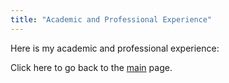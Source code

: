 ```yaml
---
title: "Academic and Professional Experience"
---
```


Here is my academic and professional experience: 

Click here to go back to the [main](index.html) page. 